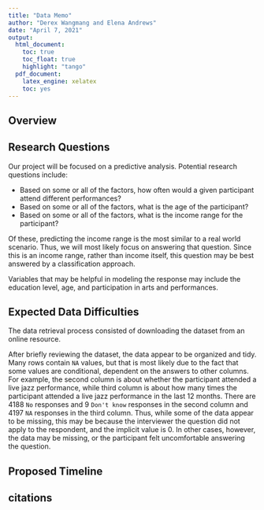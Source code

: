```yaml
---
title: "Data Memo"
author: "Derex Wangmang and Elena Andrews"
date: "April 7, 2021"
output:
  html_document:
    toc: true
    toc_float: true
    highlight: "tango"
  pdf_document:
    latex_engine: xelatex
    toc: yes
---
```


## Overview

## Research Questions

Our project will be focused on a predictive analysis. Potential research questions
include:

- Based on some or all of the factors, how often would a given participant attend
different performances?
- Based on some or all of the factors, what is the age of the participant?
- Based on some or all of the factors, what is the income range for the participant?

Of these, predicting the income range is the most similar to a real world scenario.
Thus, we will most likely focus on answering that question. Since this is an income
range, rather than income itself, this question may be best answered by a classification
approach.

Variables that may be helpful in modeling the response may include the education
level, age, and participation in arts and performances.

## Expected Data Difficulties

The data retrieval process consisted of downloading the dataset from an online resource.

After briefly reviewing the dataset, the data appear to be organized and tidy.
Many rows contain `NA` values, but that is most likely due to the fact that some
values are conditional, dependent on the answers to other columns. For example,
the second column is about whether the participant attended a live jazz performance,
while third column is about how many times the participant attended a live jazz
performance in the last 12 months. There are 4188 `No` responses and 9 `Don't know`
responses in the second column and 4197 `NA` responses in the third column. Thus,
while some of the data appear to be missing, this may be because the interviewer
the question did not apply to the respondent, and the implicit value is 0. In
other cases, however, the data may be missing, or the participant felt uncomfortable
answering the question.

## Proposed Timeline

## citations

